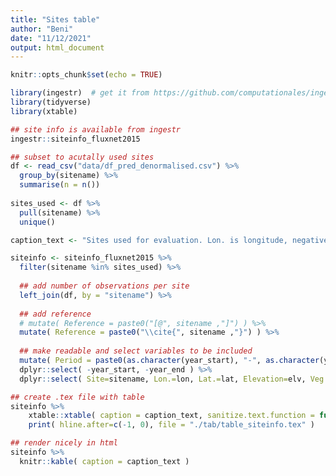 ```yaml
---
title: "Sites table"
author: "Beni"
date: "11/12/2021"
output: html_document
---
```


```r
knitr::opts_chunk$set(echo = TRUE)
```

```r
library(ingestr)  # get it from https://github.com/computationales/ingestr
library(tidyverse)
library(xtable)

## site info is available from ingestr
ingestr::siteinfo_fluxnet2015

## subset to acutally used sites
df <- read_csv("data/df_pred_denormalised.csv") %>% 
  group_by(sitename) %>% 
  summarise(n = n())
  
sites_used <- df %>% 
  pull(sitename) %>% 
  unique()

caption_text <- "Sites used for evaluation. Lon. is longitude, negative values indicate west longitude; Lat. is latitude, positive values indicate north latitude; Veg. is vegetation type: deciduous broadleaf forest (DBF); evergreen broadleaf forest (EBF); evergreen needleleaf forest (ENF); grassland (GRA); mixed deciduous and evergreen needleleaf forest (MF); savanna ecosystem (SAV); shrub ecosystem (SHR); wetland (WET)."

siteinfo <- siteinfo_fluxnet2015 %>% 
  filter(sitename %in% sites_used) %>% 
  
  ## add number of observations per site
  left_join(df, by = "sitename") %>% 
  
  ## add reference
  # mutate( Reference = paste0("[@", sitename ,"]") ) %>%
  mutate( Reference = paste0("\\cite{", sitename ,"}") ) %>%
    
  ## make readable and select variables to be included
  mutate( Period = paste0(as.character(year_start), "-", as.character(year_end)) ) %>%
  dplyr::select( -year_start, -year_end ) %>%
  dplyr::select( Site=sitename, Lon.=lon, Lat.=lat, Elevation=elv, Veg.=classid, Clim.=koeppen_code, N = n )

## create .tex file with table
siteinfo %>% 
    xtable::xtable( caption = caption_text, sanitize.text.function = function(x) {x}) %>%
    print( hline.after=c(-1, 0), file = "./tab/table_siteinfo.tex" )

## render nicely in html
siteinfo %>% 
  knitr::kable( caption = caption_text )
```

